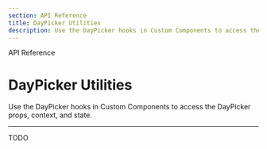 ```yaml
---
section: API Reference
title: DayPicker Utilities
description: Use the DayPicker hooks in Custom Components to access the DayPicker props, context, and state.
---
```


<SectionTitle>API Reference</SectionTitle>

# DayPicker Utilities

<Description>
  Use the DayPicker hooks in Custom Components to access the DayPicker props,
  context, and state.
</Description>

---

TODO

